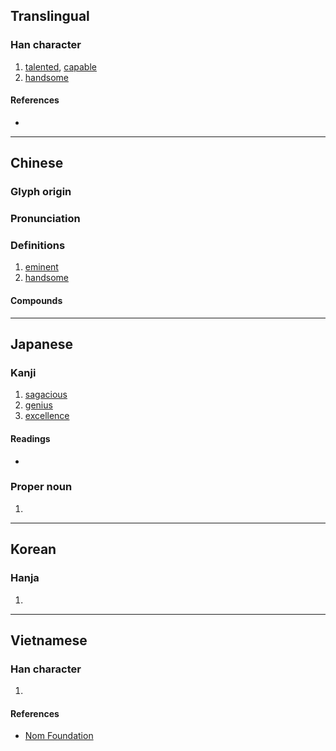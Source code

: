 {{character info/new}}
{{also|儁}}
==Translingual==

===Han character===
{{Han char|rn=9|rad=人|as=07|sn=9|four=23247|canj=OICE|ids=⿰亻夋}}

# [[talented]], [[capable]]
# [[handsome]]

====References====
* {{Han ref|kx=0104.150|dkj=00674|dj=0220.140|hdz=10168.040|uh=4FCA|ud=20426|bh=AB54|bd=43860}}

----

==Chinese==
{{zh-forms}}

===Glyph origin===
{{Han etym}}

===Pronunciation===
{{zh-pron
|m=jùn
|c=zeon3
|mn=chùn
|mc=y
|oc=y
|ma=y
|cat=n,v
}}

===Definitions===
{{zh-hanzi}}

# [[eminent]]
# [[handsome]]

====Compounds====
{{zh-der|不學長俊|丰神俊美|來俊臣|俊乂|俊俏|俊俏風流|俊偉|俊傑|俊刮|俊器|俊士|俊龐兒|俊彥|俊德|俊拔|俊敏|俊材|俊民|俊爽|俊眼修眉|俊秀|俊美|俊茂|俊逸|俊遊|俊邁|俊雅|俊髦|俊鶻|八俊|國俊|奇俊|寒俊|少年才俊|忍俊不禁|才俊|擦俊藥|旁求俊彥|清俊|清新俊逸|清麗俊逸|爽俊|發俊科|翩然俊雅|英俊|英才俊偉|裴少俊|豪俊|賢俊|長俊|風流俊俏|髦俊}}

----

==Japanese==

===Kanji===
{{ja-kanji|grade=c|rs=人07}}

# [[sagacious]]
# [[genius]]
# [[excellence]]

====Readings====
* {{ja-readings|on=[[しゅん]] (shun)|kun=[[すぐれる]] (sugureru)|nanori=[[とし]] (toshi)}}

===Proper noun===
{{ja-pos|しゅん|proper}}

# {{given name|male|lang=ja|sort=しゅん}}

----

==Korean==

===Hanja===
{{ko-hanja|hangeul=준|rv=jun|mr=chun}}

# {{defn|lang=ko|sort=人07}}

----

==Vietnamese==

===Han character===
{{vi-hantu|[[tuấn]]|rs=人07}}

# {{defn|lang=vi|sort=人07}}

====References====
* [http://nomfoundation.org/common/nom_details.php?codepoint=4fca Nom Foundation]